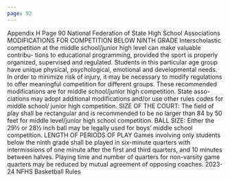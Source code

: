 ```yaml
---
page: 92
---
```


Appendix H Page 90 National Federation of State High School Associations MODIFICATIONS FOR COMPETITION BELOW NINTH GRADE Interscholastic competition at the middle school/junior high level can make valuable contribu- tions to educational programming, provided the sport is properly organized, supervised and regulated. Students in this particular age group have unique physical, psychological, emotional and developmental needs. In order to minimize risk of injury, it may be necessary to modify regulations to offer meaningful competition for different groups. These recommended modifications are for middle school/junior high competition. State asso- ciations may adopt additional modifications and/or use other rules codes for middle school/ junior high competition. SIZE OF THE COURT: The field of play shall be rectangular and is recommended to be no larger than 84 by 50 feet for middle level/junior high school competition. BALL SIZE: Either the 29½ or 28½ inch ball may be legally used for boys’ middle school competition. LENGTH OF PERIODS OF PLAY Games involving only students below the ninth grade shall be played in six-minute quarters with intermissions of one minute after the first and third quarters, and 10 minutes between halves. Playing time and number of quarters for non-varsity game quarters may be reduced by mutual agreement of opposing coaches. 2023-24 NFHS Basketball Rules
